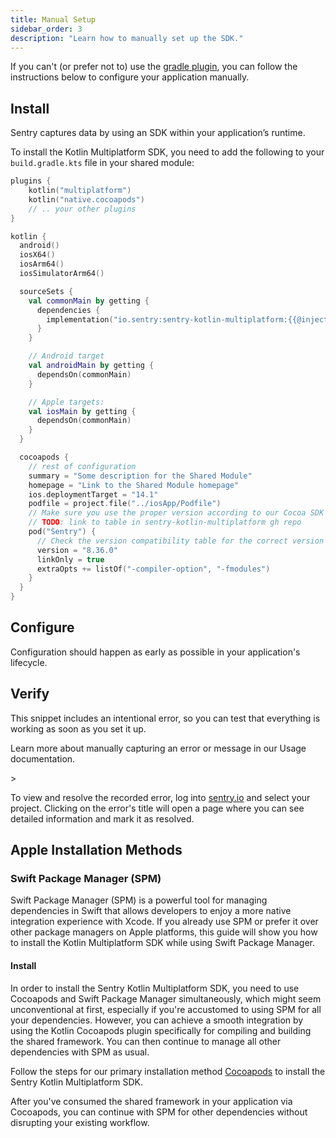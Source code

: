 ```yaml
---
title: Manual Setup
sidebar_order: 3
description: "Learn how to manually set up the SDK."
---
```


If you can't (or prefer not to) use the [gradle plugin](/platforms/kotlin/guides/kotlin-multiplatform/#install), you can follow the instructions below to configure your application manually.

## Install

Sentry captures data by using an SDK within your application’s runtime.

To install the Kotlin Multiplatform SDK, you need to add the following to your `build.gradle.kts` file in your shared module:

```kotlin {filename:shared/build.gradle.kts}
plugins {
    kotlin("multiplatform")
    kotlin("native.cocoapods")
    // .. your other plugins
}

kotlin {
  android()
  iosX64()
  iosArm64()
  iosSimulatorArm64()

  sourceSets {
    val commonMain by getting {
      dependencies {
        implementation("io.sentry:sentry-kotlin-multiplatform:{{@inject packages.version('sentry.kotlin.kmp', '0.0.1-alpha.2') }}")
      }
    }

    // Android target
    val androidMain by getting {
      dependsOn(commonMain)
    }

    // Apple targets:
    val iosMain by getting {
      dependsOn(commonMain)
    }
  }

  cocoapods {
    // rest of configuration
    summary = "Some description for the Shared Module"
    homepage = "Link to the Shared Module homepage"
    ios.deploymentTarget = "14.1"
    podfile = project.file("../iosApp/Podfile")
    // Make sure you use the proper version according to our Cocoa SDK Version Compatibility Table.
    // TODO: link to table in sentry-kotlin-multiplatform gh repo
    pod("Sentry") {
      // Check the version compatibility table for the correct version
      version = "8.36.0"
      linkOnly = true
      extraOpts += listOf("-compiler-option", "-fmodules")
    }
  }
}
```

## Configure

Configuration should happen as early as possible in your application's lifecycle.

<PlatformContent includePath="getting-started-config" />

## Verify

This snippet includes an intentional error, so you can test that everything is working as soon as you set it up.

<PlatformContent includePath="getting-started-verify" />

<Alert>

Learn more about manually capturing an error or message in our <PlatformLink to="/usage/">Usage documentation</PlatformLink>.

</Alert>>

To view and resolve the recorded error, log into [sentry.io](https://sentry.io) and select your project. Clicking on the error's title will open a page where you can see detailed information and mark it as resolved.

## Apple Installation Methods

### Swift Package Manager (SPM)

Swift Package Manager (SPM) is a powerful tool for managing dependencies in Swift that allows developers to enjoy a more native integration experience with Xcode.
If you already use SPM or prefer it over other package managers on Apple platforms, this guide will show you how to install the Kotlin Multiplatform SDK while using Swift Package Manager.

#### Install

In order to install the Sentry Kotlin Multiplatform SDK, you need to use Cocoapods and Swift Package Manager simultaneously, which might seem unconventional at first, especially if you're accustomed to using SPM for all your dependencies. However, you can achieve a smooth integration by using the Kotlin Cocoapods plugin specifically for compiling and building the shared framework. You can then continue to manage all other dependencies with SPM as usual.

Follow the steps for our primary installation method [Cocoapods](/platforms/kotlin/guides/kotlin-multiplatform/manual-setup/#install) to install the Sentry Kotlin Multiplatform SDK.

After you've consumed the shared framework in your application via Cocoapods, you can continue with SPM for other dependencies without disrupting your existing workflow.
